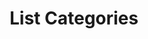 ---
title: 'List Categories'
description: 'List Categories'
openapi: "/openapi/openapi.yaml GET /categories/{companyId}"
---